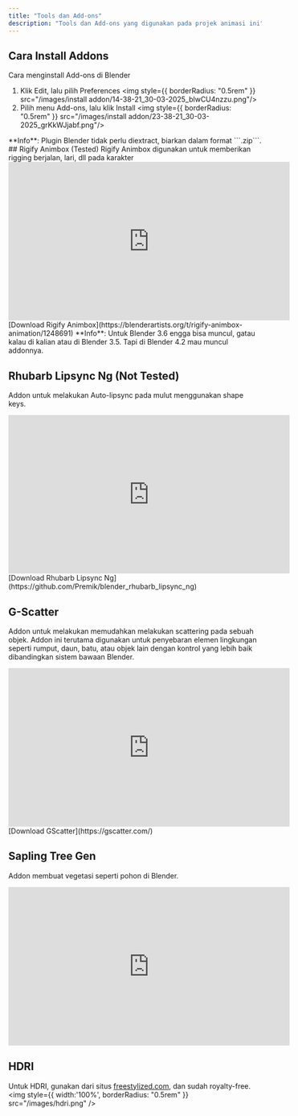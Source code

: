 ```yaml
---
title: "Tools dan Add-ons"
description: "Tools dan Add-ons yang digunakan pada projek animasi ini"
---
```

## Cara Install Addons
Cara menginstall Add-ons di Blender
1. Klik Edit, lalu pilih Preferences
<img  style={{ borderRadius: "0.5rem" }} src="/images/install addon/14-38-21_30-03-2025_blwCU4nzzu.png"/>
2. Pilih menu Add-ons, lalu klik Install
<img  style={{ borderRadius: "0.5rem" }} src="/images/install addon/23-38-21_30-03-2025_grKkWJjabf.png"/>
<Info>
  **Info**: Plugin Blender tidak perlu diextract, biarkan dalam format ```.zip```.
</Info>
## Rigify Animbox (Tested)
Rigify Animbox digunakan untuk memberikan rigging berjalan, lari, dll pada karakter
<iframe
  width="560"
  height="315"
  src="https://www.youtube.com/embed/UEY_z3o6c1Q"
  title="YouTube video player"
  frameBorder="0"
  allow="accelerometer; autoplay; clipboard-write; encrypted-media; gyroscope; picture-in-picture"
  allowFullScreen
  style={{ width: '100%', borderRadius: '0.5rem' }}
></iframe>
[Download Rigify Animbox](https://blenderartists.org/t/rigify-animbox-animation/1248691)
<Info>
  **Info**: Untuk Blender 3.6 engga bisa muncul, gatau kalau di kalian atau di Blender 3.5. Tapi di Blender 4.2 mau muncul addonnya.
</Info>

## Rhubarb Lipsync Ng (Not Tested)
Addon untuk melakukan Auto-lipsync pada mulut menggunakan shape keys.
<iframe
  width="560"
  height="315"
  src="https://www.youtube.com/embed/JwU52eSVIbE"
  title="YouTube video player"
  frameBorder="0"
  allow="accelerometer; autoplay; clipboard-write; encrypted-media; gyroscope; picture-in-picture"
  allowFullScreen
  style={{ width: '100%', borderRadius: '0.5rem' }}
></iframe>
[Download Rhubarb Lipsync Ng](https://github.com/Premik/blender_rhubarb_lipsync_ng)

## G-Scatter
Addon untuk melakukan memudahkan melakukan scattering pada sebuah objek. Addon ini terutama digunakan untuk penyebaran elemen lingkungan seperti rumput, daun, batu, atau objek lain dengan kontrol yang lebih baik dibandingkan sistem bawaan Blender.
<iframe
  width="560"
  height="315"
  src="https://www.youtube.com/embed/Matsmw2NqR4"
  title="YouTube video player"
  frameBorder="0"
  allow="accelerometer; autoplay; clipboard-write; encrypted-media; gyroscope; picture-in-picture"
  allowFullScreen
  style={{ width: '100%', borderRadius: '0.5rem' }}
></iframe>
[Download GScatter](https://gscatter.com/)

## Sapling Tree Gen
Addon membuat vegetasi seperti pohon di Blender.
<iframe
  width="560"
  height="315"
  src="https://www.youtube.com/embed/d7N-Ju7jfrw"
  title="YouTube video player"
  frameBorder="0"
  allow="accelerometer; autoplay; clipboard-write; encrypted-media; gyroscope; picture-in-picture"
  allowFullScreen
  style={{ width: '100%', borderRadius: '0.5rem' }}
></iframe>

## HDRI
Untuk HDRI, gunakan dari situs [freestylized.com](https://freestylized.com/all-skybox/), dan sudah royalty-free.
<img style={{ width:'100%', borderRadius: "0.5rem" }} src="/images/hdri.png" />